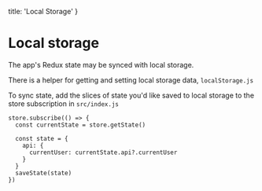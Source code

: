   title: 'Local Storage'
}

# Local storage

The app's Redux state may be synced with local storage.

There is a helper for getting and setting local storage data, `localStorage.js`

To sync state, add the slices of state you'd like saved to local storage to the store subscription in `src/index.js`

```
store.subscribe(() => {
  const currentState = store.getState()

  const state = {
    api: {
      currentUser: currentState.api?.currentUser
    }
  }
  saveState(state)
})
```
